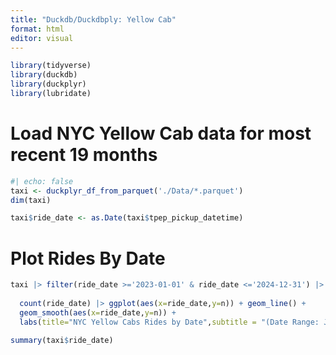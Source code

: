 ---
title: "Duckdb/Duckdbply: Yellow Cab"
format: html
editor: visual
---


```{r}
library(tidyverse)
library(duckdb)
library(duckplyr)
library(lubridate)
```

# Load NYC Yellow Cab data for most recent 19 months

```{r}
#| echo: false
taxi <- duckplyr_df_from_parquet('./Data/*.parquet')
dim(taxi)
```
```{r}
taxi$ride_date <- as.Date(taxi$tpep_pickup_datetime)
```
# Plot Rides By Date

```{r}
taxi |> filter(ride_date >='2023-01-01' & ride_date <='2024-12-31') |>
  
  count(ride_date) |> ggplot(aes(x=ride_date,y=n)) + geom_line() +
  geom_smooth(aes(x=ride_date,y=n)) +
  labs(title="NYC Yellow Cabs Rides by Date",subtitle = "(Date Range: Jan. 23 - July 24)",y="Ride Count")
```
```{r}
summary(taxi$ride_date)
```